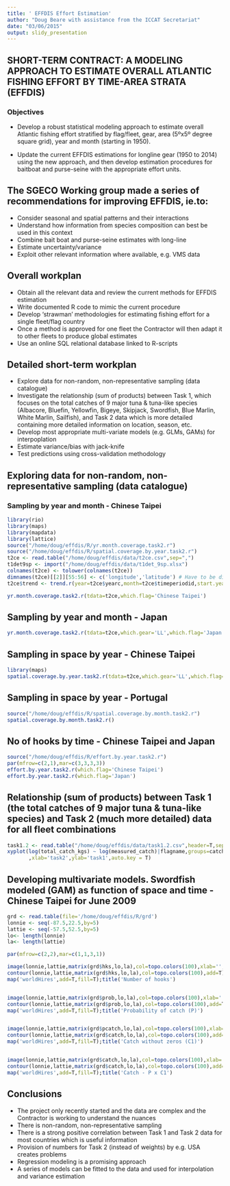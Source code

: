 ```yaml
---
title: ' EFFDIS Effort Estimation'
author: "Doug Beare with assistance from the ICCAT Secretariat"
date: "03/06/2015"
output: slidy_presentation
---
```


## SHORT-TERM CONTRACT: A MODELING APPROACH TO ESTIMATE OVERALL ATLANTIC FISHING EFFORT BY TIME-AREA STRATA (EFFDIS)

### Objectives

* Develop a robust statistical modeling approach to estimate overall Atlantic fishing effort stratified by flag/fleet, gear, area (5ºx5º degree square grid), year and month (starting in 1950).

* Update the current EFFDIS estimations for longline gear (1950 to 2014) using the new approach, and then develop estimation procedures for baitboat and purse-seine with the appropriate effort units.  

## The SGECO Working group made a series of recommendations for improving EFFDIS, ie.to:

+ Consider seasonal and spatial patterns and their interactions 
+ Understand how information from species composition can best be used in this context
+ Combine bait boat and purse-seine estimates with long-line
+ Estimate uncertainty/variance 
+ Exploit other relevant information where available, e.g. VMS data

## Overall workplan

+ Obtain all the relevant data and review the current methods for EFFDIS estimation 
+ Write documented R code to mimic the current procedure
+ Develop  ‘strawman’ methodologies for estimating fishing effort for a single fleet/flag country
+ Once a method is approved for one fleet the Contractor will then adapt it to other fleets to produce global estimates  
+ Use an online SQL relational database linked to R-scripts

## Detailed short-term workplan

+ Explore data for non-random, non-representative sampling (data catalogue)
+ Investigate the relationship (sum of products) between Task 1, which focuses on the total catches of 9 major tuna & tuna-like species (Albacore, Bluefin, Yellowfin, Bigeye, Skipjack, Swordfish, Blue Marlin, White Marlin, Sailfish), and Task 2 data which is more detailed containing more detailed information on location, season, etc.
+ Develop most appropriate multi-variate models (e.g. GLMs, GAMs) for interpoplation
+ Estimate variance/bias with jack-knife
+ Test predictions using cross-validation methodology

## Exploring data for non-random, non-representative sampling (data catalogue)

### Sampling by year and month - Chinese Taipei

```r
library(rio)
library(maps)
library(mapdata)
library(lattice)
source("/home/doug/effdis/R/yr.month.coverage.task2.r")
source("/home/doug/effdis/R/spatial.coverage.by.year.task2.r")
t2ce <- read.table("/home/doug/effdis/data/t2ce.csv",sep=",")
t1det9sp <- import("/home/doug/effdis/data/t1det_9sp.xlsx")
colnames(t2ce) <- tolower(colnames(t2ce))
dimnames(t2ce)[[2]][55:56] <- c('longitude','latitude') # Have to be different.
t2ce$trend <- trend.r(year=t2ce$yearc,month=t2ce$timeperiodid,start.year=1950)

```
```r
yr.month.coverage.task2.r(tdata=t2ce,which.flag='Chinese Taipei')
```

## Sampling by year and month - Japan

```r
yr.month.coverage.task2.r(tdata=t2ce,which.gear='LL',which.flag='Japan')
```

## Sampling in space by year - Chinese Taipei 

```r
library(maps)
spatial.coverage.by.year.task2.r(tdata=t2ce,which.gear='LL',which.flag='Chinese Taipei')
```

## Sampling in space by year - Portugal

```r
source("/home/doug/effdis/R/spatial.coverage.by.month.task2.r")
spatial.coverage.by.month.task2.r()
```

## No of hooks by time - Chinese Taipei and Japan

```r
source("/home/doug/effdis/R/effort.by.year.task2.r")
par(mfrow=c(2,1),mar=c(3,3,3,3))
effort.by.year.task2.r(which.flag='Chinese Taipei')
effort.by.year.task2.r(which.flag='Japan')
```


## Relationship (sum of products) between Task 1 (the total catches of 9 major tuna & tuna-like species) and Task 2 (much more detailed) data for all fleet combinations


```r
task1.2 <- read.table("/home/doug/effdis/data/task1.2.csv",header=T,sep=',')
xyplot(log(total_catch_kgs) ~ log(measured_catch)|flagname,groups=catchunit,data=task1.2[task1.2$region == 'AT' ,]
       ,xlab='task2',ylab='task1',auto.key = T)
```

## Developing multivariate models. Swordfish modeled (GAM) as function of space and time - Chinese Taipei for June 2009


```r
grd <- read.table(file='/home/doug/effdis/R/grd')
lonnie <- seq(-87.5,22.5,by=5)
lattie <- seq(-57.5,52.5,by=5)
lo<- length(lonnie)
la<- length(lattie)

par(mfrow=c(2,2),mar=c(1,1,3,1))

image(lonnie,lattie,matrix(grd$hks,lo,la),col=topo.colors(100),xlab='',ylab='')
contour(lonnie,lattie,matrix(grd$hks,lo,la),col=topo.colors(100),add=T)
map('worldHires',add=T,fill=T);title('Number of hooks')


image(lonnie,lattie,matrix(grd$prob,lo,la),col=topo.colors(100),xlab='',ylab='')
contour(lonnie,lattie,matrix(grd$prob,lo,la),col=topo.colors(100),add=T)
map('worldHires',add=T,fill=T);title('Probability of catch (P)')


image(lonnie,lattie,matrix(grd$pcatch,lo,la),col=topo.colors(100),xlab='',ylab='')
contour(lonnie,lattie,matrix(grd$catch,lo,la),col=topo.colors(100),add=T)
map('worldHires',add=T,fill=T);title('Catch without zeros (C1)')


image(lonnie,lattie,matrix(grd$catch,lo,la),col=topo.colors(100),xlab='',ylab='')
contour(lonnie,lattie,matrix(grd$catch,lo,la),col=topo.colors(100),add=T)
map('worldHires',add=T,fill=T);title('Catch - P x C1')

```

## Conclusions
+ The project only recently started and the data are complex and the Contractor is working to understand the nuances
+ There is non-random, non-representative sampling
+ There is a strong positive correlation between Task 1 and Task 2 data for most countries which is useful information
+ Provision of numbers for Task 2 (instead of weights) by e.g. USA creates problems
+ Regression modeling is a promising approach
+ A series of models can be fitted to the data and used for interpolation and variance estimation 











